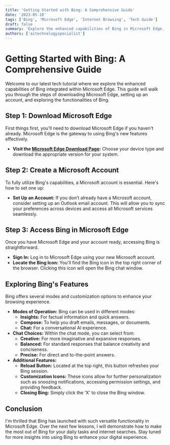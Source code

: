 ```yaml
---
title: 'Getting Started with Bing: A Comprehensive Guide'
date: '2023-05-18'
tags: ['Bing', 'Microsoft Edge', 'Internet Browsing', 'Tech Guide']
draft: false
summary: 'Explore the enhanced capabilities of Bing in Microsoft Edge. This guide provides a step-by-step approach to downloading, setting up, and utilizing the new features of Bing for a seamless browsing experience.'
authors: ['aitechnologyspecialist']
---
```


# Getting Started with Bing: A Comprehensive Guide

Welcome to our latest tech tutorial where we explore the enhanced capabilities of Bing integrated within Microsoft Edge. This guide will walk you through the steps of downloading Microsoft Edge, setting up an account, and exploring the functionalities of Bing.

## Step 1: Download Microsoft Edge

First things first, you'll need to download Microsoft Edge if you haven't already. Microsoft Edge is the gateway to using Bing's new features effectively.

- **Visit the [Microsoft Edge Download Page](https://www.microsoft.com/en-us/edge/download?form=MW00X7):** Choose your device type and download the appropriate version for your system.

## Step 2: Create a Microsoft Account

To fully utilize Bing's capabilities, a Microsoft account is essential. Here's how to set one up:

- **Set Up an Account:** If you don’t already have a Microsoft account, consider setting up an Outlook email account. This will allow you to sync your preferences across devices and access all Microsoft services seamlessly.

## Step 3: Access Bing in Microsoft Edge

Once you have Microsoft Edge and your account ready, accessing Bing is straightforward.

- **Sign In:** Log in to Microsoft Edge using your new Microsoft account.
- **Locate the Bing Icon:** You'll find the Bing icon in the top right corner of the browser. Clicking this icon will open the Bing chat window.

## Exploring Bing's Features

Bing offers several modes and customization options to enhance your browsing experience.

- **Modes of Operation:** Bing can be used in different modes:
  - **Insights:** For factual information and quick answers.
  - **Compose:** To help you draft emails, messages, or documents.
  - **Chat:** For a conversational AI experience.
- **Chat Choices:** Within the chat mode, you can select from:
  - **Creative:** For more imaginative and expansive responses.
  - **Balanced:** For standard responses that balance creativity and conciseness.
  - **Precise:** For direct and to-the-point answers.
- **Additional Features:**
  - **Reload Button:** Located at the top right, this button refreshes your Bing session.
  - **Customization Icons:** These icons allow for further personalization such as snoozing notifications, accessing permission settings, and providing feedback.
  - **Closing Bing:** Simply click the 'X' to close the Bing window.

## Conclusion

I'm thrilled that Bing has launched with such versatile functionality in Microsoft Edge. Over the next few lessons, I will demonstrate how to make the most out of Bing for your daily tasks and internet searches. Stay tuned for more insights into using Bing to enhance your digital experience.

